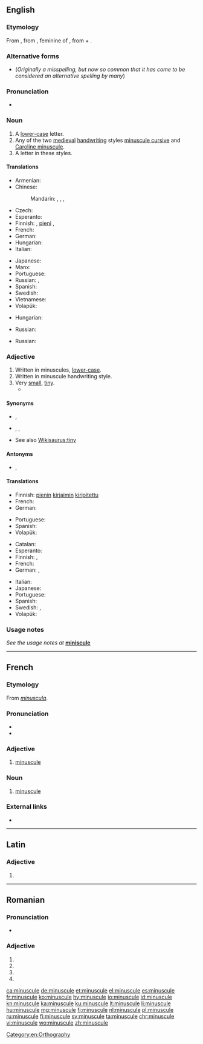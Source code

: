 ==English==
{{wikipedia}}

===Etymology===
From {{der|en|fr|minuscule}}, from {{der|en|la|minuscula}}, feminine of {{m|la|minusculus||rather less, rather small}}, from {{m|la|minus||less, smaller}} + {{m|la|-culus|pos=diminutive suffix}}.

===Alternative forms===
* {{l|en|miniscule}} (''Originally a misspelling, but now so common that it has come to be considered an alternative spelling by many'')

===Pronunciation===
* {{a|US}} {{IPA|/ˈmɪnəskjuːl/|lang=en}}

===Noun===
{{en-noun}}

# A [[lower-case]] letter.
# Any of the two [[medieval]] [[handwriting]] styles [[minuscule cursive]] and [[Caroline minuscule]].
# A letter in these styles.

====Translations====
{{trans-top|lower-case letter}}
* Armenian: {{t+|hy|փոքրատառ}}
* Chinese:
*: Mandarin: {{t+|cmn|小寫字|sc=Hani}}, {{t+|cmn|小写字|tr=xiǎoxiězì|sc=Hani}}, {{t+|cmn|小寫字母|sc=Hani}}, {{t+|cmn|小写字母|tr=ziǎoxiězìmǔ|sc=Hani}}
* Czech: {{t|cs|miniskule|f}}
* Esperanto: {{t|eo|minusklo}}
* Finnish: {{t+|fi|pienaakkonen}}, [[pieni]] {{t+|fi|kirjain}}, {{t+|fi|minuskeli}}
* French: {{t+|fr|minuscule|f}}
* German: {{t+|de|Kleinbuchstabe|m}}
* Hungarian: {{t+|hu|kisbetű}}
* Italian: {{t+|it|minuscolo|m}}
{{trans-mid}}
* Japanese: {{t+|ja|小文字|tr=こもじ, komoji|sc=Jpan}}
* Manx: {{t|gv|lettyr beg|m}}
* Portuguese: {{t+|pt|minúscula|f}}
* Russian: {{t+|ru|стро́чная бу́ква|f}}, {{t|ru|ма́ленькая бу́ква|f}}
* Spanish: {{t+|es|minúscula|f}}
* Swedish: {{t+|sv|gemen|c}}
* Vietnamese: {{t|vi|chữ nhỏ}}
* Volapük: {{t+|vo|minud}}
{{trans-bottom}}

{{trans-top|medieval handwriting style}}
* Hungarian: {{t|hu|minuszkula}}
{{trans-mid}}
* Russian: {{t+|ru|мину́скул|m}}
{{trans-bottom}}

{{trans-top|letter in this style}}
* Russian: {{t+|ru|мину́скул|m}}
{{trans-mid}}
{{trans-bottom}}

===Adjective===
{{en-adj}}

# Written in minuscules, [[lower-case]].
# Written in minuscule handwriting style.
# Very [[small]], [[tiny]].
#* {{quote-magazine|title=No hiding place
|date=2013-05-25|volume=407|issue=8837|page=74|magazine={{w|The Economist}}
|url=http://www.economist.com/news/science-and-technology/21578357-plan-assess-peoples-personal-characteristics-their-twitter-streams-no
|passage=In America alone, people spent $170 billion on “direct marketing”—junk mail of both the physical and electronic varieties—last year. Yet of those who received unsolicited adverts through the post, only 3% bought anything as a result. If the bumf arrived electronically, the take-up rate was 0.1%. And for online adverts the “conversion” into sales was a '''minuscule''' 0.01%.}}
#: {{ux|en|a '''minuscule''' dot}}

====Synonyms====
* {{sense|written in minuscules}} {{l|en|lower-case}}, {{l|en|small}}
* {{sense|very small}} {{l|en|microscopic}}, {{l|en|minute}}, {{l|en|tiny}}
* See also [[Wikisaurus:tiny]]

====Antonyms====
* {{sense|lower-case}} {{l|en|majuscule}}, {{l|en|uppercase}}

====Translations====
{{trans-top|written in minuscules}}
* Finnish: [[pieni|pienin]] [[kirjain|kirjaimin]] [[kirjoitettu]]
* French: {{t+|fr|minuscule}}
* German: {{t|de|Klein-}}
{{trans-mid}}
* Portuguese: {{t+|pt|minúsculo}}
* Spanish: {{t+|es|minúscula|f}}
* Volapük: {{t|vo|minudik}}
{{trans-bottom}}

{{trans-top|written in minuscule handwriting style}}
{{trans-mid}}
{{trans-bottom}}

{{trans-top|very small, tiny}}
* Catalan: {{t+|ca|minúscul}}
* Esperanto: {{t|eo|malgrandega}}
* Finnish: {{t+|fi|mitätön}}, {{t+|fi|olematon}}
* French: {{t+|fr|minuscule}}
* German: {{qualifier|colloquial}} {{t+|de|klitzeklein}}, {{t+|de|winzig}}
{{trans-mid}}
* Italian: {{t+|it|minuscolo}}
* Japanese: {{t|ja|矮小|tr=waishou}}
* Portuguese: {{t+|pt|minúsculo}}
* Spanish: {{t+|es|minúsculo}}
* Swedish: {{t+|sv|jätteliten}} {{qualifier|colloquial}}, {{t+|sv|pytteliten}} {{qualifier|colloquial}}
* Volapük: {{t|vo|vemo smalik}}
{{trans-bottom}}

===Usage notes===
''See the usage notes at'' '''[[miniscule]]'''

[[Category:en:Orthography]]

----

==French==

===Etymology===
From {{etyl|la|fr}} ''[[minuscula]]''.

===Pronunciation===
* {{audio|Fr-minuscule.ogg|audio|lang=fr}}
* {{IPA|/mi.ny.skyl/|lang=fr}}

===Adjective===
{{fr-adj}}

# [[#Adjective|minuscule]]

===Noun===
{{fr-noun|f}}

# [[#Noun|minuscule]]

===External links===
* {{R:TLFi}}

----

==Latin==

===Adjective===
{{la-adj-form|minuscule}}

# {{inflection of|minusculus||voc|m|s|lang=la}}

----

==Romanian==

===Pronunciation===
* {{IPA|[miˈnus.ku.le]|lang=ro}}

===Adjective===
{{head|ro|adjective form}}

# {{inflection of|minuscul||f|p|nom|lang=ro}}
# {{inflection of|minuscul||f|p|acc|lang=ro}}
# {{inflection of|minuscul||n|p|nom|lang=ro}}
# {{inflection of|minuscul||n|p|acc|lang=ro}}

[[ca:minuscule]]
[[de:minuscule]]
[[et:minuscule]]
[[el:minuscule]]
[[es:minuscule]]
[[fr:minuscule]]
[[ko:minuscule]]
[[hy:minuscule]]
[[io:minuscule]]
[[id:minuscule]]
[[kn:minuscule]]
[[ka:minuscule]]
[[ku:minuscule]]
[[lt:minuscule]]
[[li:minuscule]]
[[hu:minuscule]]
[[mg:minuscule]]
[[fj:minuscule]]
[[nl:minuscule]]
[[pl:minuscule]]
[[ru:minuscule]]
[[fi:minuscule]]
[[sv:minuscule]]
[[ta:minuscule]]
[[chr:minuscule]]
[[vi:minuscule]]
[[wo:minuscule]]
[[zh:minuscule]]